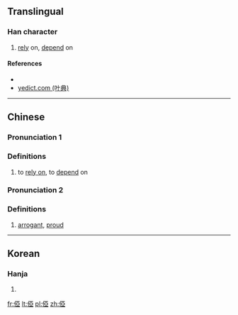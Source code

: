 ==Translingual==

===Han character===
{{Han char|rn=9|rad=人|as=08|sn=10|four=|canj=人一中一 (OMLM)|ids=⿰[[亻]][[亞]]}}

# [[rely]] on, [[depend]] on

====References====
* {{Han ref|kx=0106.200|dkj=00735|dj=0227.030|hdz=10171.010|uh=4FF9|ud=20473}}
*[http://yedict.com/htm/4F/4FF9.htm yedict.com (叶典)]

----

==Chinese==

===Pronunciation 1===
{{zh-pron
|m=yà
|cat=
}}

===Definitions===
{{zh-hanzi}}

# to [[rely on]], to [[depend]] on

===Pronunciation 2===
{{zh-pron
|m=yā
|cat=
}}

===Definitions===
{{zh-hanzi}}

# [[arrogant]], [[proud]]

----

==Korean==

===Hanja===
{{ko-hanja|hangeul=아|rv=a|mr=a}}

# {{defn|lang=ko|sort=人08}}

[[fr:俹]]
[[lt:俹]]
[[pl:俹]]
[[zh:俹]]